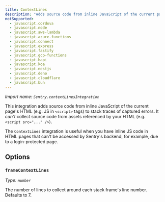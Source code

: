 ```yaml
---
title: ContextLines
description: "Adds source code from inline JavaScript of the current page's HTML."
notSupported:
  - javascript.cordova
  - javascript.node
  - javascript.aws-lambda
  - javascript.azure-functions
  - javascript.connect
  - javascript.express
  - javascript.fastify
  - javascript.gcp-functions
  - javascript.hapi
  - javascript.koa
  - javascript.nestjs
  - javascript.deno
  - javascript.cloudflare
  - javascript.bun
---
```


_Import name: `Sentry.contextLinesIntegration`_

This integration adds source code from inline JavaScript of the current page's HTML (e.g. JS in `<script>` tags) to stack traces of captured errors.
It _can't_ collect source code from assets referenced by your HTML (e.g. `<script src="..." />`).

The `ContextLines` integration is useful when you have inline JS code in HTML pages that can't be accessed by Sentry's backend, for example, due to a login-protected page.

<PlatformContent includePath="configuration/contextlines" />

## Options

### `frameContextLines`

_Type: `number`_

The number of lines to collect around each stack frame's line number. Defaults to 7.

